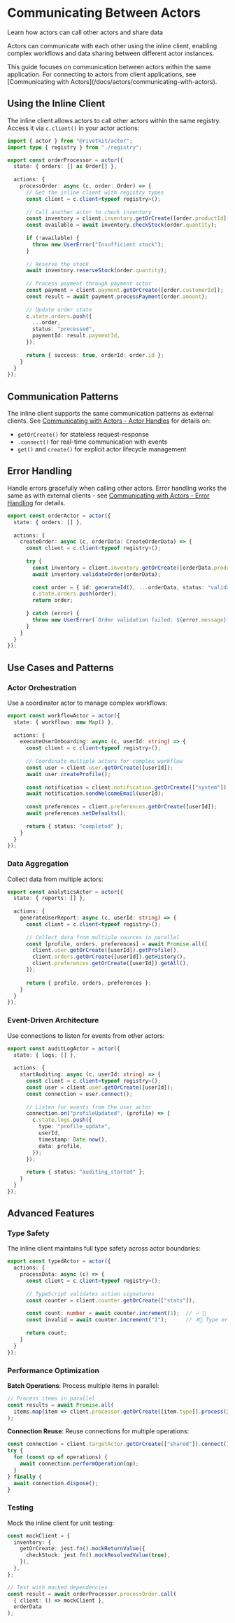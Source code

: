 # Communicating Between Actors

Learn how actors can call other actors and share data

Actors can communicate with each other using the inline client, enabling complex workflows and data sharing between different actor instances.

<Note>
This guide focuses on communication between actors within the same application. For connecting to actors from client applications, see [Communicating with Actors](/docs/actors/communicating-with-actors).
</Note>

## Using the Inline Client

The inline client allows actors to call other actors within the same registry. Access it via `c.client()` in your actor actions:

```typescript
import { actor } from "@rivetkit/actor";
import type { registry } from "./registry";

export const orderProcessor = actor({
  state: { orders: [] as Order[] },
  
  actions: {
    processOrder: async (c, order: Order) => {
      // Get the inline client with registry types
      const client = c.client<typeof registry>();
      
      // Call another actor to check inventory
      const inventory = client.inventory.getOrCreate([order.productId]);
      const available = await inventory.checkStock(order.quantity);
      
      if (!available) {
        throw new UserError("Insufficient stock");
      }
      
      // Reserve the stock
      await inventory.reserveStock(order.quantity);
      
      // Process payment through payment actor
      const payment = client.payment.getOrCreate([order.customerId]);
      const result = await payment.processPayment(order.amount);
      
      // Update order state
      c.state.orders.push({
        ...order,
        status: "processed",
        paymentId: result.paymentId,
      });
      
      return { success: true, orderId: order.id };
    }
  }
});
```

## Communication Patterns

The inline client supports the same communication patterns as external clients. See [Communicating with Actors - Actor Handles](/docs/actors/communicating-with-actors#actor-handles) for details on:

- `getOrCreate()` for stateless request-response
- `.connect()` for real-time communication with events
- `get()` and `create()` for explicit actor lifecycle management

## Error Handling

Handle errors gracefully when calling other actors. Error handling works the same as with external clients - see [Communicating with Actors - Error Handling](/docs/actors/communicating-with-actors#error-handling) for details.

```typescript
export const orderActor = actor({
  state: { orders: [] },
  
  actions: {
    createOrder: async (c, orderData: CreateOrderData) => {
      const client = c.client<typeof registry>();
      
      try {
        const inventory = client.inventory.getOrCreate([orderData.productId]);
        await inventory.validateOrder(orderData);
        
        const order = { id: generateId(), ...orderData, status: "validated" };
        c.state.orders.push(order);
        return order;
        
      } catch (error) {
        throw new UserError(`Order validation failed: ${error.message}`);
      }
    }
  }
});
```

## Use Cases and Patterns

### Actor Orchestration

Use a coordinator actor to manage complex workflows:

```typescript
export const workflowActor = actor({
  state: { workflows: new Map() },
  
  actions: {
    executeUserOnboarding: async (c, userId: string) => {
      const client = c.client<typeof registry>();
      
      // Coordinate multiple actors for complex workflow
      const user = client.user.getOrCreate([userId]);
      await user.createProfile();
      
      const notification = client.notification.getOrCreate(["system"]);
      await notification.sendWelcomeEmail(userId);
      
      const preferences = client.preferences.getOrCreate([userId]);
      await preferences.setDefaults();
      
      return { status: "completed" };
    }
  }
});
```

### Data Aggregation

Collect data from multiple actors:

```typescript
export const analyticsActor = actor({
  state: { reports: [] },
  
  actions: {
    generateUserReport: async (c, userId: string) => {
      const client = c.client<typeof registry>();
      
      // Collect data from multiple sources in parallel
      const [profile, orders, preferences] = await Promise.all([
        client.user.getOrCreate([userId]).getProfile(),
        client.orders.getOrCreate([userId]).getHistory(),
        client.preferences.getOrCreate([userId]).getAll(),
      ]);
      
      return { profile, orders, preferences };
    }
  }
});
```

### Event-Driven Architecture

Use connections to listen for events from other actors:

```typescript
export const auditLogActor = actor({
  state: { logs: [] },
  
  actions: {
    startAuditing: async (c, userId: string) => {
      const client = c.client<typeof registry>();
      const user = client.user.getOrCreate([userId]);
      const connection = user.connect();
      
      // Listen for events from the user actor
      connection.on("profileUpdated", (profile) => {
        c.state.logs.push({
          type: "profile_update",
          userId,
          timestamp: Date.now(),
          data: profile,
        });
      });
      
      return { status: "auditing_started" };
    }
  }
});
```

## Advanced Features

### Type Safety

The inline client maintains full type safety across actor boundaries:

```typescript
export const typedActor = actor({
  actions: {
    processData: async (c) => {
      const client = c.client<typeof registry>();
      
      // TypeScript validates action signatures
      const counter = client.counter.getOrCreate(["stats"]);
      
      const count: number = await counter.increment(1);  // ✓ 
      const invalid = await counter.increment("1");      // ✗ Type error
      
      return count;
    }
  }
});
```

### Performance Optimization

**Batch Operations**: Process multiple items in parallel:

```typescript
// Process items in parallel
const results = await Promise.all(
  items.map(item => client.processor.getOrCreate([item.type]).process(item))
);
```

**Connection Reuse**: Reuse connections for multiple operations:

```typescript
const connection = client.targetActor.getOrCreate(["shared"]).connect();
try {
  for (const op of operations) {
    await connection.performOperation(op);
  }
} finally {
  await connection.dispose();
}
```

### Testing

Mock the inline client for unit testing:

```typescript
const mockClient = {
  inventory: {
    getOrCreate: jest.fn().mockReturnValue({
      checkStock: jest.fn().mockResolvedValue(true),
    }),
  },
};

// Test with mocked dependencies
const result = await orderProcessor.processOrder.call(
  { client: () => mockClient },
  orderData
);
```
